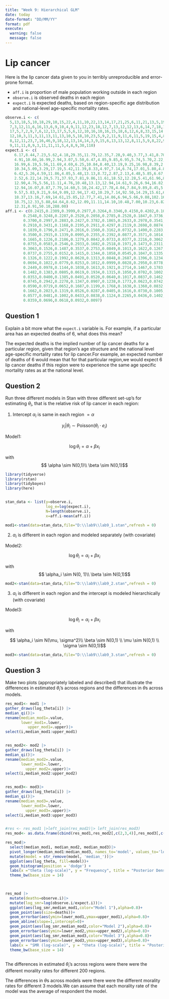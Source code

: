 ---
title: "Week 9: Hierarchical GLM"
date: today
date-format: "DD/MM/YY"
format: pdf
execute: 
  warning: false
  message: false
---

# Lip cancer

Here is the lip cancer data given to you in terribly unreproducible and error-prone format. 

- `aff.i` is proportion of male population working outside in each region
- `observe.i` is observed deaths in each region
- `expect.i` is expected deaths, based on region-specific age distribution and national-level age-specific mortality rates. 

```{r}
observe.i <- c(
  5,13,18,5,10,18,29,10,15,22,4,11,10,22,13,14,17,21,25,6,11,21,13,5,19,18,14,17,3,10,
  7,3,12,11,6,16,13,6,9,10,4,9,11,12,23,18,12,7,13,12,12,13,6,14,7,18,13,9,6,8,7,6,16,4,6,12,5,5,
  17,5,7,2,9,7,6,12,13,17,5,5,6,12,10,16,10,16,15,18,6,12,6,8,33,15,14,18,25,14,2,73,13,14,6,20,8,
  12,10,3,11,3,11,13,11,13,10,5,18,10,23,5,9,2,11,9,11,6,11,5,19,15,4,8,9,6,4,4,2,12,12,11,9,7,7,
  8,12,11,23,7,16,46,9,18,12,13,14,14,3,9,15,6,13,13,12,8,11,5,9,8,22,9,2,10,6,10,12,9,11,32,5,11,
  9,11,11,0,9,3,11,11,11,5,4,8,9,30,110)
expect.i <- c(
    6.17,8.44,7.23,5.62,4.18,29.35,11.79,12.35,7.28,9.40,3.77,3.41,8.70,9.57,8.18,4.35,
    4.91,10.66,16.99,2.94,3.07,5.50,6.47,4.85,9.85,6.95,5.74,5.70,2.22,3.46,4.40,4.05,5.74,6.36,5.13,
    16.99,6.19,5.56,11.69,4.69,6.25,10.84,8.40,13.19,9.25,16.98,8.39,2.86,9.70,12.12,12.94,9.77,
    10.34,5.09,3.29,17.19,5.42,11.39,8.33,4.97,7.14,6.74,17.01,5.80,4.84,12.00,4.50,4.39,16.35,6.02,
    6.42,5.26,4.59,11.86,4.05,5.48,13.13,8.72,2.87,2.13,4.48,5.85,6.67,6.11,5.78,12.31,10.56,10.23,
    2.52,6.22,14.29,5.71,37.93,7.81,9.86,11.61,18.52,12.28,5.41,61.96,8.55,12.07,4.29,19.42,8.25,
    12.90,4.76,5.56,11.11,4.76,10.48,13.13,12.94,14.61,9.26,6.94,16.82,33.49,20.91,5.32,6.77,8.70,
    12.94,16.07,8.87,7.79,14.60,5.10,24.42,17.78,4.04,7.84,9.89,8.45,5.06,4.49,6.25,9.16,12.37,8.40,
    9.57,5.83,9.21,9.64,9.09,12.94,17.42,10.29,7.14,92.50,14.29,15.61,6.00,8.55,15.22,18.42,5.77,
    18.37,13.16,7.69,14.61,15.85,12.77,7.41,14.86,6.94,5.66,9.88,102.16,7.63,5.13,7.58,8.00,12.82,
    18.75,12.33,5.88,64.64,8.62,12.09,11.11,14.10,10.48,7.00,10.23,6.82,15.71,9.65,8.59,8.33,6.06,
    12.31,8.91,50.10,288.00)
aff.i <- c(0.2415,0.2309,0.3999,0.2977,0.3264,0.3346,0.4150,0.4202,0.1023,0.1752,
        0.2548,0.3248,0.2287,0.2520,0.2058,0.2785,0.2528,0.1847,0.3736,0.2411,
        0.3700,0.2997,0.2883,0.2427,0.3782,0.1865,0.2633,0.2978,0.3541,0.4176,
        0.2910,0.3431,0.1168,0.2195,0.2911,0.4297,0.2119,0.2698,0.0874,0.3204,
        0.1839,0.1796,0.2471,0.2016,0.1560,0.3162,0.0732,0.1490,0.2283,0.1187,
        0.3500,0.2915,0.1339,0.0995,0.2355,0.2392,0.0877,0.3571,0.1014,0.0363,
        0.1665,0.1226,0.2186,0.1279,0.0842,0.0733,0.0377,0.2216,0.3062,0.0310,
        0.0755,0.0583,0.2546,0.2933,0.1682,0.2518,0.1971,0.1473,0.2311,0.2471,
        0.3063,0.1526,0.1487,0.3537,0.2753,0.0849,0.1013,0.1622,0.1267,0.2376,
        0.0737,0.2755,0.0152,0.1415,0.1344,0.1058,0.0545,0.1047,0.1335,0.3134,
        0.1326,0.1222,0.1992,0.0620,0.1313,0.0848,0.2687,0.1396,0.1234,0.0997,
        0.0694,0.1022,0.0779,0.0253,0.1012,0.0999,0.0828,0.2950,0.0778,0.1388,
        0.2449,0.0978,0.1144,0.1038,0.1613,0.1921,0.2714,0.1467,0.1783,0.1790,
        0.1482,0.1383,0.0805,0.0619,0.1934,0.1315,0.1050,0.0702,0.1002,0.1445,
        0.0353,0.0400,0.1385,0.0491,0.0520,0.0640,0.1017,0.0837,0.1462,0.0958,
        0.0745,0.2942,0.2278,0.1347,0.0907,0.1238,0.1773,0.0623,0.0742,0.1003,
        0.0590,0.0719,0.0652,0.1687,0.1199,0.1768,0.1638,0.1360,0.0832,0.2174,
        0.1662,0.2023,0.1319,0.0526,0.0287,0.0405,0.1616,0.0730,0.1005,0.0743,
        0.0577,0.0481,0.1002,0.0433,0.0838,0.1124,0.2265,0.0436,0.1402,0.0313,
        0.0359,0.0696,0.0618,0.0932,0.0097)
```


## Question 1

Explain a bit more what the `expect.i` variable is. For example, if a particular area has an expected deaths of 6, what does this mean?  


The expected deaths is the implied number of lip cancer deaths for a particular region, given that region's age structure and the national level age-specific mortality rates for lip cancer.For example, an expected number of deaths of 6 would mean that for that particular region,we would expect 6 lip cancer deaths if this region were to experience the same age specific mortality rates as at the national level.



## Question 2

Run three different models in Stan with three different set-up's for estimating $\theta_i$, that is the relative risk of lip cancer in each region:

1. Intercept $\alpha_i$ is same in each region $= \alpha$  


$$y_i|\theta_i \sim \text{Poisson} (\theta_i \cdot e_i)$$

Model1:  

$$ \log \theta_i =\alpha + \beta x_i$$

with  
$$ \alpha \sim N(0,1)\\ \beta \sim N(0,1)$$


```{r}
library(tidyverse)
library(rstan)
library(tidybayes)
library(here)


stan_data <- list(y=observe.i,
                  log_e=log(expect.i),
                  N=length(observe.i),
                  x=aff.i-mean(aff.i))

mod1<-stan(data=stan_data,file="D:\\lab9\\lab9_1.stan",refresh = 0)


```



2. $\alpha_i$ is different in each region and modeled separately (with covariate)  


Model2:  

$$ \log \theta_i =\alpha_i + \beta x_i$$

with 
$$ \alpha_i \sim N(0, 1)\\ \beta \sim N(0,1)$$

```{r}
mod2<-stan(data=stan_data,file="D:\\lab9\\lab9_2.stan",refresh = 0)
```


3. $\alpha_i$ is different in each region and the intercept is modeled hierarchically (with covariate)  


Model3:  

$$ \log \theta_i =\alpha_i + \beta x_i$$

with  

$$ \alpha_i \sim N(\mu, \sigma^2)\\ \beta \sim N(0,1) \\ \mu \sim N(0,1) \\ \sigma \sim N(0,1)$$



```{r}
mod3<-stan(data=stan_data,file="D:\\lab9\\lab9_3.stan",refresh = 0)
```


## Question 3

Make two plots (appropriately labeled and described) that illustrate the differences in estimated $\theta_i$'s across regions and the differences in $\theta$s across models.  


```{r}

res_mod1<- mod1 |>
gather_draws(log_theta[i]) |>
median_qi()|>
rename(median_mod1=.value,
       lower_mod1=.lower, 
	      upper_mod1=.upper)|>
select(i,median_mod1:upper_mod1)


res_mod2<- mod2 |>
gather_draws(log_theta[i]) |>
median_qi()|>
rename(median_mod2=.value,
       lower_mod2=.lower, 
	     upper_mod2=.upper)|>
select(i,median_mod2:upper_mod2)


res_mod3<- mod3|>
gather_draws(log_theta[i]) |>
median_qi()|>
rename(median_mod3=.value,
       lower_mod3=.lower, 
	     upper_mod3=.upper)|>
select(i,median_mod3:upper_mod3)



```

```{r}
#res <- res_mod1 |>left_join(res_mod2)|> left_join(res_mod3)
res_mod<- as.data.frame(cbind(res_mod1,res_mod2[,c(2,3,4)],res_mod3[,c(2,3,4)]))

res_mod|>
  select(median_mod1, median_mod2, median_mod3)|>
  pivot_longer(median_mod1:median_mod3, names_to='model', values_to='log_theta')|>
  mutate(model = str_remove(model, 'median_'))|>
  ggplot(aes(log_theta, fill=model))+
  geom_histogram(position = 'dodge') +
  labs(x ="theta (log-scale)", y = "Frequency", title = "Posterior Densities of 3 models")+
  theme_bw(base_size = 14)

  
```



```{r}
res_mod |>
  mutate(deaths=observe.i)|>
  mutate(log_smr=log(observe.i/expect.i))|>
  ggplot(aes(log_smr,median_mod1,color="Model 1"),alpha=0.8)+
  geom_point(aes(size=deaths))+
  geom_errorbar(aes(ymin=lower_mod1,ymax=upper_mod1),alpha=0.8)+
  geom_abline(slope=1,intercept=0)+
  geom_point(aes(log_smr,median_mod2,color="Model 2"),alpha=0.8)+
  geom_errorbar(aes(ymin=lower_mod2,ymax=upper_mod2),alpha=0.8)+
  geom_point(aes(log_smr,median_mod3,color="Model 3"),alpha=0.8)+
  geom_errorbar(aes(ymin=lower_mod3,ymax=upper_mod3),alpha=0.8)+ 
  labs(x = "SMR (log-scale)", y = "theta (log-scale)", title = "Posterior Distributions of 3 models")+
  theme_bw(base_size = 14)
 
```
The differences in estimated $\theta_i$'s across regions were there were the different morality rates for different 200 regions.

The differences in $\theta$s across models were there were the different morality rates for different 3 models.We can assume that each morality rate of the model was the average of respondent the model.


